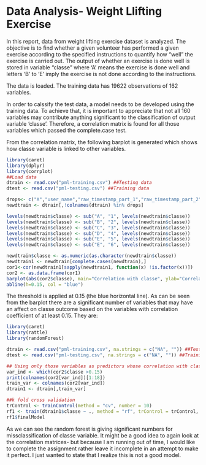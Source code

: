 Data Analysis- Weight Llifting Exercise
========================================================
In this report, data from weight lifting exercise dataset is analyzed. The objective is to find whether a given volunteer has performed a given exercise according to the specified instructions to quantify how "well" the exercise is carried out. The output of whether an exercise is done well is stored in variable "classe" where 'A' means the exercise is done well and letters 'B' to 'E' imply the exercise is not done according to the instructions.

The data is loaded. The training data has 19622 observations of 162 variables. 

In order to calssify the test data, a model needs to be developed using the training data. To achieve that, it is important to appreciate that not all 160 variables may contribute anything significant to the classification of output variable 'classe'. Therefore, a correlation matrix is found for all those variables which passed the complete.case test.

From the correlation matrix, the following barplot is generated which shows how classe variable is linked to other variables.


```r
library(caret)
library(dplyr)
library(corrplot)
##Load data
dtrain <- read.csv("pml-training.csv") ##Testing data
dtest <- read.csv("pml-testing.csv") ##Training data

drops<- c("X","user_name","raw_timestamp_part_1","raw_timestamp_part_2","cvtd_timestamp","new_window", "num_window" ) 
newdtrain <- dtrain[,!colnames(dtrain) %in% drops] 

levels(newdtrain$classe) <- sub("A", "1", levels(newdtrain$classe))
levels(newdtrain$classe) <- sub("B", "2", levels(newdtrain$classe))
levels(newdtrain$classe) <- sub("C", "3", levels(newdtrain$classe))
levels(newdtrain$classe) <- sub("D", "4", levels(newdtrain$classe))
levels(newdtrain$classe) <- sub("E", "5", levels(newdtrain$classe))
levels(newdtrain$classe) <- sub("E", "6", levels(newdtrain$classe))

newdtrain$classe <- as.numeric(as.character(newdtrain$classe))
newdtrain1 <- newdtrain[complete.cases(newdtrain),]
cor1<-cor(newdtrain1[sapply(newdtrain1, function(x) !is.factor(x))])
cor2 <- as.data.frame(cor1)
barplot(abs(cor2$classe), main="Correlation with classe", ylab="Correlation Value", xlab="Variables")
abline(h=0.15, col = "blue")
```

The threshold is applied at 0.15 (the blue horizontal line). As can be seen from the barplot there are a significant number of variables that may have an affect on classe outcome based on the variables with correlation coefficient of at least 0.15. They are:

```r
library(caret)
library(rattle)
library(randomForest)

dtrain <- read.csv("pml-training.csv", na.strings = c("NA", "")) ##Testing data
dtest <- read.csv("pml-testing.csv", na.strings = c("NA", "")) ##Training data

## Using only those variables as predictors whose correlation with classe variable is greater than 0.15
var_ind <- which(cor2$classe >0.15)
print(colnames(cor2[var_ind])[1:18])
train_var <- colnames(cor2[var_ind])
dtrain1 <- dtrain[,train_var]

##k fold cross validation
trControl <- trainControl(method = "cv", number = 10)
rf1 <- train(dtrain1$classe ~ ., method = "rf", trControl = trControl, dtrain1)
rf1$finalModel

```

As we can see the random forest is giving significant numbers for missclassification of classe variable. It might be a good idea to again look at the correlation matrices- but because I am running out of time, I would like to complete the assignment rather leave it incomplete in an attempt to make it perfect. I just wanted to state that I realize this is not a good model.



```r

```


